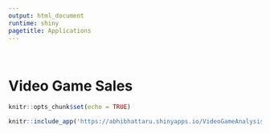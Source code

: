 ```yaml
---
output: html_document
runtime: shiny
pagetitle: Applications
---
```


<br>

# Video Game Sales
```r
knitr::opts_chunk$set(echo = TRUE)
```
```r
knitr::include_app('https://abhibhattaru.shinyapps.io/VideoGameAnalysis/', height = '1000px')
```
